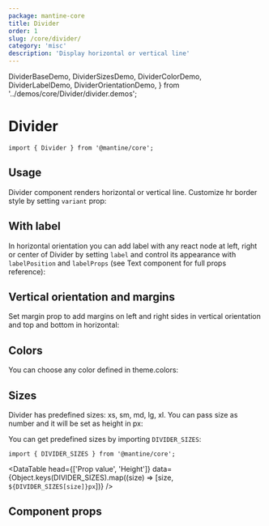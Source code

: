 ```yaml
---
package: mantine-core
title: Divider
order: 1
slug: /core/divider/
category: 'misc'
description: 'Display horizontal or vertical line'
---
```


  DividerBaseDemo,
  DividerSizesDemo,
  DividerColorDemo,
  DividerLabelDemo,
  DividerOrientationDemo,
} from '../demos/core/Divider/divider.demos';

# Divider

<PageHeader
  source="mantine-core/src/Divider/Divider.tsx"
  docs="core/Divider.mdx"
  package="@mantine/core"
/>

```tsx
import { Divider } from '@mantine/core';
```

## Usage

Divider component renders horizontal or vertical line.
Customize hr border style by setting `variant` prop:

<DividerBaseDemo />

## With label

In horizontal orientation you can add label with any react node at left, right or center of Divider
by setting `label` and control its appearance with `labelPosition` and `labelProps`
(see <GatsbyLink to="/core/text/">Text</GatsbyLink> component for full props reference):

<DividerLabelDemo />

## Vertical orientation and margins

Set margin prop to add margins on left and right sides in vertical orientation and top and bottom in horizontal:

<DividerOrientationDemo />

## Colors

You can choose any color defined in <GatsbyLink to="/pages/theming/#colors">theme.colors</GatsbyLink>:

<DividerColorDemo />

## Sizes

Divider has predefined sizes: xs, sm, md, lg, xl.
You can pass size as number and it will be set as height in px:

<DividerSizesDemo />

You can get predefined sizes by importing `DIVIDER_SIZES`:

```tsx
import { DIVIDER_SIZES } from '@mantine/core';
```

<DataTable
  head={['Prop value', 'Height']}
  data={Object.keys(DIVIDER_SIZES).map((size) => [size, `${DIVIDER_SIZES[size]}px`])}
/>

## Component props

<PropsTable component="Divider" />
